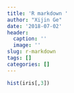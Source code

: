 ```yaml
---
title: 'R markdown '
author: "Xijin Ge"
date: '2018-07-02'
header:
  caption: ''
  image: ''
slug: r-markdown
tags: []
categories: []
---
```


```r
hist(iris[,3])
```